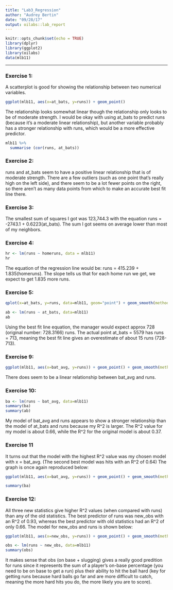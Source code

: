```yaml
---
title: "Lab3_Regression"
author: "Audrey Bertin"
date: "09/28/17"
output: oilabs::lab_report
---
```


```r
knitr::opts_chunk$set(echo = TRUE)
library(dplyr)
library(ggplot2)
library(oilabs)
data(mlb11)
```

* * *

### Exercise 1: 

A scatterplot is good for showing the relationship between two numerical variables.

```r
ggplot(mlb11, aes(x=at_bats, y=runs)) + geom_point()

```
The relationship looks somewhat linear though the relationship only looks to be of moderate strength. I would be okay with using at_bats to predict runs (because it's a moderate linear relationship), but another variable probably has a stronger relationship with runs, which would be a more effective predictor. 

```r
mlb11 %>%
  summarise (cor(runs, at_bats))
```

### Exercise 2: 

runs and at_bats seem to have a positive linear relationship that is of moderate strength. There are a few outliers (such as one point that's really high on the left side), and there seem to be a lot fewer points on the right, so there aren't as many data points from which to make an accurate best fit line there.


### Exercise 3:

The smallest sum of squares I got was 123,744.3 with the equation runs = -2743.1 + 0.6223(at_bats). The sum I got seems on average lower than most of my neighbors.

### Exercise 4:

```r
hr <- lm(runs ~ homeruns, data = mlb11)
hr

```
The equation of the regression line would be: runs =  415.239 + 1.835(homeruns). The slope tells us that for each home run we get, we expect to get 1.835 more runs.

### Exercise 5:

```r
qplot(x=at_bats, y=runs, data=mlb11, geom="point") + geom_smooth(method="lm", se=FALSE)

ab <- lm(runs ~ at_bats, data=mlb11)
ab

```
Using the best fit line equation, the manager would expect approx 728 (original number: 728.3166) runs. The actual point at_bats = 5579 has runs = 713, meaning the best fit line gives an overestimate of about 15 runs (728-713).


### Exercise 9:

```r

ggplot(mlb11, aes(x=bat_avg, y=runs)) + geom_point() + geom_smooth(method = "lm", se = FALSE)

```

There does seem to be a linear relationship between bat_avg and runs.


### Exercise 10:

```r
ba <- lm(runs ~ bat_avg, data=mlb11)
summary(ba)
summary(ab)
```
My model of bat_avg and runs appears to show a stronger relationship than the model of at_bats and runs because my R^2 is larger. The R^2 value for my model is about 0.66, while the R^2 for the original model is about 0.37.


### Exercise 11

It turns out that the model with the highest R^2 value was my chosen model with x = bat_avg. (The second best model was hits with an R^2 of 0.64) The graph is once again reproduced below:

```r

ggplot(mlb11, aes(x=bat_avg, y=runs)) + geom_point() + geom_smooth(method = "lm", se = FALSE)

summary(ba)

```

### Exercise 12:

All three new statistics give higher R^2 values (when compared with runs) than any of the old statistics. The best predictor of runs was new_obs with an R^2 of 0.93, whereas the best predictor with old statistics had an R^2 of only 0.66. The model for new_obs and runs is shown below:

```r
ggplot(mlb11, aes(x=new_obs, y=runs)) + geom_point() + geom_smooth(method = "lm", se=FALSE)

obs <- lm(runs ~ new_obs, data=mlb11)
summary(obs)

```
It makes sense that obs (on base + slugging) gives a really good predition for runs since it represents the sum of a player's on-base percentage (you need to be on base to get a run) plus their ability to hit the ball hard (key for getting runs because hard balls go far and are more difficult to catch, meaning the more hard hits you do, the more likely you are to score).
